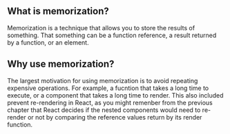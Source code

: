 ## What is memorization?

Memorization is a technique that allows you to store the results of something. That something can be a function reference, a result returned by a function, or an element.

## Why use memorization?
The largest motivation for using memorization is to avoid repeating expensive operations. For example, a fucntion that takes a long time to execute, or a component that takes a long time to render. This also included prevent re-rendering in React, as you might remenber from the previous chapter that React decides if the nested components would need to re-render or not by comparing the reference values return by its render function.